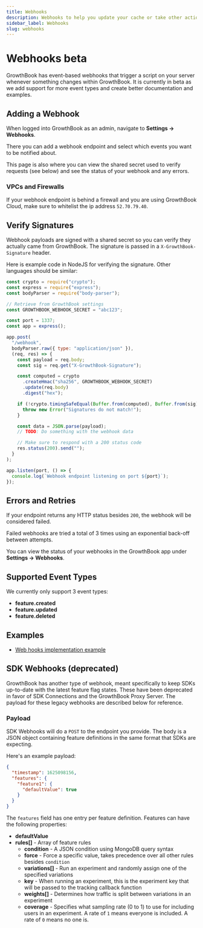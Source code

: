 ```yaml
---
title: Webhooks
description: Webhooks to help you update your cache or take other actions when the state changes on GrowthBook
sidebar_label: Webhooks
slug: webhooks
---
```



# Webhooks <Pill>beta</Pill>

GrowthBook has event-based webhooks that trigger a script on your server whenever something changes within GrowthBook. It is currently in beta as we add support for more event types and create better documentation and examples.

## Adding a Webhook

When logged into GrowthBook as an admin, navigate to **Settings -> Webhooks**.

There you can add a webhook endpoint and select which events you want to be notified about.

This page is also where you can view the shared secret used to verify requests (see below) and see the status of your webhook and any errors.

### VPCs and Firewalls

If your webhook endpoint is behind a firewall and you are using GrowthBook Cloud, make sure to whitelist the ip address `52.70.79.40`.

## Verify Signatures

Webhook payloads are signed with a shared secret so you can verify they actually came from GrowthBook. The signature is passed in a `X-GrowthBook-Signature` header.

Here is example code in NodeJS for verifying the signature. Other languages should be similar:

```js
const crypto = require("crypto");
const express = require("express");
const bodyParser = require("body-parser");

// Retrieve from GrowthBook settings
const GROWTHBOOK_WEBHOOK_SECRET = "abc123";

const port = 1337;
const app = express();

app.post(
  "/webhook",
  bodyParser.raw({ type: "application/json" }),
  (req, res) => {
    const payload = req.body;
    const sig = req.get("X-GrowthBook-Signature");

    const computed = crypto
      .createHmac("sha256", GROWTHBOOK_WEBHOOK_SECRET)
      .update(req.body)
      .digest("hex");

    if (!crypto.timingSafeEqual(Buffer.from(computed), Buffer.from(sig))) {
      throw new Error("Signatures do not match!");
    }

    const data = JSON.parse(payload);
    // TODO: Do something with the webhook data

    // Make sure to respond with a 200 status code
    res.status(200).send("");
  }
);

app.listen(port, () => {
  console.log(`Webhook endpoint listening on port ${port}`);
});
```

## Errors and Retries

If your endpoint returns any HTTP status besides `200`, the webhook will be considered failed.

Failed webhooks are tried a total of 3 times using an exponential back-off between attempts.

You can view the status of your webhooks in the GrowthBook app under **Settings &rarr; Webhooks**.

## Supported Event Types

We currently only support 3 event types:

- **feature.created**
- **feature.updated**
- **feature.deleted**

## Examples

- [Web hooks implementation example <ExternalLink />](https://github.com/growthbook/examples/tree/main/webhooks-impl)

## SDK Webhooks (deprecated)

GrowthBook has another type of webhook, meant specifically to keep SDKs up-to-date with the latest feature flag states. These have been deprecated in favor of SDK Connections and the GrowthBook Proxy Server. The payload for these legacy webhooks are described below for reference.

### Payload

SDK Webhooks will do a `POST` to the endpoint you provide. The body is a JSON object containing feature definitions in the same format that SDKs are expecting.

Here's an example payload:

```json
{
  "timestamp": 1625098156,
  "features": {
    "feature1": {
      "defaultValue": true
    }
  }
}
```

The `features` field has one entry per feature definition. Features can have the following properties:

- **defaultValue**
- **rules[]** - Array of feature rules
  - **condition** - A JSON condition using MongoDB query syntax
  - **force** - Force a specific value, takes precedence over all other rules besides `condition`
  - **variations[]** - Run an experiment and randomly assign one of the specified variations
  - **key** - When running an experiment, this is the experiment key that will be passed to the tracking callback function
  - **weights[]** - Determines how traffic is split between variations in an experiment
  - **coverage** - Specifies what sampling rate (0 to 1) to use for including users in an experiment. A rate of `1` means everyone is included. A rate of `0` means no one is.
